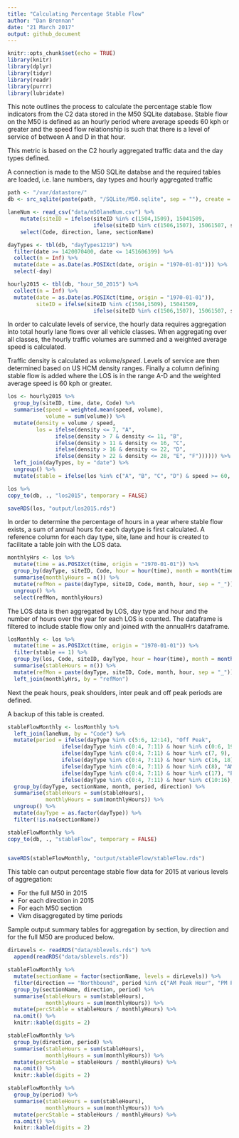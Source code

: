 ```yaml
---
title: "Calculating Percentage Stable Flow"
author: "Dan Brennan"
date: "21 March 2017"
output: github_document
---
```


```r
knitr::opts_chunk$set(echo = TRUE)
library(knitr)
library(dplyr)
library(tidyr)
library(readr)
library(purrr)
library(lubridate)
```

This note outlines the process to calculate the percentage stable flow indicators from the C2 data stored in the M50 SQLite database. Stable flow on the M50 is defined as an hourly period where average speeds 60 kph or greater and the speed flow relationship is such that there is a level of service of between A and D in that hour.

This metric is based on the C2 hourly aggregated traffic data and the day types defined.

A connection is made to the M50 SQLite databse and the required tables are loaded, i.e. lane numbers, day types and hourly aggregated traffic

```r
path <- "/var/datastore/"
db <- src_sqlite(paste(path, "/SQLite/M50.sqlite", sep = ""), create = FALSE)
```

```r
laneNum <- read_csv("data/m50laneNum.csv") %>% 
    mutate(siteID = ifelse(siteID %in% c(1504,1509), 15041509,
                           ifelse(siteID %in% c(1506,1507), 15061507, siteID))) %>% 
    select(Code, direction, lane, sectionName)

dayTypes <- tbl(db, "dayTypes1219") %>% 
  filter(date >= 1420070400, date <= 1451606399) %>% 
  collect(n = Inf) %>% 
  mutate(date = as.Date(as.POSIXct(date, origin = "1970-01-01"))) %>% 
  select(-day)

hourly2015 <- tbl(db, "hour_50_2015") %>% 
  collect(n = Inf) %>% 
  mutate(date = as.Date(as.POSIXct(time, origin = "1970-01-01")),
         siteID = ifelse(siteID %in% c(1504,1509), 15041509,
                           ifelse(siteID %in% c(1506,1507), 15061507, siteID)))
```

In order to calculate levels of service, the hourly data requires aggregation into total hourly lane flows over all vehicle classes. When aggregating over all classes, the hourly traffic volumes are summed and a weighted average speed is calculated.

Traffic density is calculated as $volume / speed$. Levels of service are then determined based on US HCM density ranges. Finally a column defining stable flow is added where the LOS is in the range A-D and the weighted average speed is 60 kph or greater.

```r
los <- hourly2015 %>% 
  group_by(siteID, time, date, Code) %>% 
  summarise(speed = weighted.mean(speed, volume),
            volume = sum(volume)) %>%
  mutate(density = volume / speed,
         los = ifelse(density <= 7, "A",
               ifelse(density > 7 & density <= 11, "B",
               ifelse(density > 11 & density <= 16, "C",
               ifelse(density > 16 & density <= 22, "D",
               ifelse(density > 22 & density <= 28, "E", "F")))))) %>% 
  left_join(dayTypes, by = "date") %>% 
  ungroup() %>% 
  mutate(stable = ifelse(los %in% c("A", "B", "C", "D") & speed >= 60, 1, 0))

los %>% 
copy_to(db, ., "los2015", temporary = FALSE)

saveRDS(los, "output/los2015.rds")
```

In order to determine the percentage of hours in a year where stable flow exists, a sum of annual hours for each daytype is first calculated. 
A reference column for each day type, site, lane and hour is created to facilitate a table join with the LOS data. 

```r
monthlyHrs <- los %>% 
  mutate(time = as.POSIXct(time, origin = "1970-01-01")) %>% 
  group_by(dayType, siteID, Code, hour = hour(time), month = month(time)) %>% 
  summarise(monthlyHours = n()) %>% 
  mutate(refMon = paste(dayType, siteID, Code, month, hour, sep = "_")) %>% 
  ungroup() %>% 
  select(refMon, monthlyHours)
```

The LOS data is then aggregated by LOS, day type and hour and the number of hours over the year for each LOS is counted. The dataframe is filtered to include stable flow only and joined with the annualHrs dataframe.

```r
losMonthly <- los %>% 
  mutate(time = as.POSIXct(time, origin = "1970-01-01")) %>%
  filter(stable == 1) %>% 
  group_by(los, Code, siteID, dayType, hour = hour(time), month = month(time), stable) %>% 
  summarise(stableHours = n()) %>% 
  mutate(refMon = paste(dayType, siteID, Code, month, hour, sep = "_")) %>% 
  left_join(monthlyHrs, by = "refMon")
```

Next the peak hours, peak shoulders, inter peak and off peak periods are defined.

A backup of this table is created.

```r
stableFlowMonthly <- losMonthly %>% 
  left_join(laneNum, by = "Code") %>%
  mutate(period = ifelse(dayType %in% c(5:6, 12:14), "Off Peak",
                 ifelse(dayType %in% c(0:4, 7:11) & hour %in% c(0:6, 19:23), "Off Peak",
                 ifelse(dayType %in% c(0:4, 7:11) & hour %in% c(7, 9), "AM Peak Shoulders",
                 ifelse(dayType %in% c(0:4, 7:11) & hour %in% c(16, 18), "PM Peak Shoulders",
                 ifelse(dayType %in% c(0:4, 7:11) & hour %in% c(8), "AM Peak Hour",
                 ifelse(dayType %in% c(0:4, 7:11) & hour %in% c(17), "PM Peak Hour",
                 ifelse(dayType %in% c(0:4, 7:11) & hour %in% c(10:16), "Inter Peak", NA))))))))  %>%
  group_by(dayType, sectionName, month, period, direction) %>% 
  summarise(stableHours = sum(stableHours),
            monthlyHours = sum(monthlyHours)) %>% 
  ungroup() %>% 
  mutate(dayType = as.factor(dayType)) %>% 
  filter(!is.na(sectionName))

stableFlowMonthly %>% 
copy_to(db, ., "stableFlow", temporary = FALSE)


saveRDS(stableFlowMonthly, "output/stableFlow/stableFlow.rds")
```

This table can output percentage stable flow data for 2015 at various levels of aggregation:

* For the full M50 in 2015
* For each direction in 2015
* For each M50 section
* Vkm disaggregated by time periods

Sample output summary tables for aggregation by section, by direction and for the full M50 are produced below.

```r
dirLevels <- readRDS("data/nblevels.rds") %>% 
  append(readRDS("data/sblevels.rds"))

stableFlowMonthly %>%
  mutate(sectionName = factor(sectionName, levels = dirLevels)) %>% 
  filter(direction == "Northbound", period %in% c("AM Peak Hour", "PM Peak Hour")) %>% 
  group_by(sectionName, direction, period) %>% 
  summarise(stableHours = sum(stableHours),
            monthlyHours = sum(monthlyHours)) %>% 
  mutate(percStable = stableHours / monthlyHours) %>% 
  na.omit() %>% 
  knitr::kable(digits = 2)

stableFlowMonthly %>% 
  group_by(direction, period) %>% 
  summarise(stableHours = sum(stableHours),
            monthlyHours = sum(monthlyHours)) %>% 
  mutate(percStable = stableHours / monthlyHours) %>% 
  na.omit() %>% 
  knitr::kable(digits = 2)

stableFlowMonthly %>% 
  group_by(period) %>% 
  summarise(stableHours = sum(stableHours),
            monthlyHours = sum(monthlyHours)) %>% 
  mutate(percStable = stableHours / monthlyHours) %>% 
  na.omit() %>% 
  knitr::kable(digits = 2)
```

